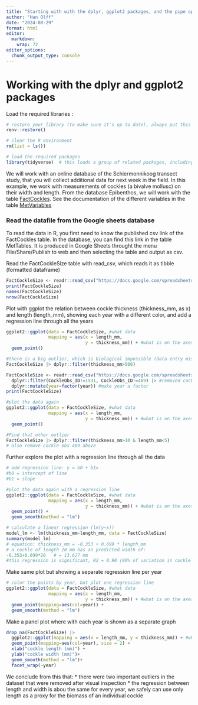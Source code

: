 ```yaml
---
title: "Starting with with the dplyr, ggplot2 packages, and the pipe operator |>"
author: "Han Olff"
date: "2024-08-29"
format: html
editor: 
  markdown: 
    wrap: 72
editor_options: 
  chunk_output_type: console
---
```


# Working with the dplyr and ggplot2 packages

Load the required libraries :

```r
# restore your library (to make sure it's up to date), always put this at the start of your script!!!
renv::restore()

# clear the R environment
rm(list = ls())

# load the required packages
library(tidyverse)  # this loads a group of related packages, including readr, dplyr and ggplot2
```

We will work with an online database of the Schiermonnikoog transect
study, that you will collect additional data for next week in the field.
In this example, we work with measurements of cockles (a bivalve
mollusc) on their width and length. From the database Epibenthos, we
will work with the table
[FactCockles](https://docs.google.com/spreadsheets/d/1E1vUWAHhse7fhjBf94Kiog3Rsj7IkMuFtP-BTQX2oI8/edit?gid=1538766002#gid=1538766002).
See the documentation of the different variables in the table
[MetVariables](https://docs.google.com/spreadsheets/d/1E1vUWAHhse7fhjBf94Kiog3Rsj7IkMuFtP-BTQX2oI8/edit?gid=1290622213#gid=1290622213)

### Read the datafile from the Google sheets database

To read the data in R, you first need to know the published csv link of
the FactCockles table. In the database, you can find this link in the
table MetTables. It is produced in Google Sheets throught the menu
File/Share/Publish to web and then selecting the table and output as
csv.

Read the FactCockleSize table with read_csv, which reads it as tibble
(formatted dataframe)

```r
FactCockleSize <- readr::read_csv("https://docs.google.com/spreadsheets/d/e/2PACX-1vSpormjGiM4uWMTIZYm9Upt5j1Ige_Wu9CrhGGdvjXwxmHP2R6S7JDyEmiGTn3fXihl5s5yBn_sdo8h/pub?gid=1538766002&single=true&output=csv")
print(FactCockleSize)
names(FactCockleSize)
nrow(FactCockleSize)
```

Plot with ggplot the relation between cockle thickness (thickness_mm, as
x) and length (length_mm), showing each year with a different color, and
add a regression line through all the years

```r
ggplot2::ggplot(data = FactCockleSize, #what data
                mapping = aes(x = length_mm, 
                              y = thickness_mm)) + #what is on the axes
  geom_point()

#there is a big outlier, which is biological impossible (data entry mistake), so remove it
FactCockleSize |> dplyr::filter(thickness_mm>500)

FactCockleSize <- readr::read_csv("https://docs.google.com/spreadsheets/d/e/2PACX-1vSpormjGiM4uWMTIZYm9Upt5j1Ige_Wu9CrhGGdvjXwxmHP2R6S7JDyEmiGTn3fXihl5s5yBn_sdo8h/pub?gid=1538766002&single=true&output=csv") |> 
  dplyr::filter(CockleObs_ID!=1531, CockleObs_ID!=469) |> #removed cockle obs 1531 & 469
  dplyr::mutate(year=factor(year)) #make year a factor 
print(FactCockleSize)

#plot the data again
ggplot2::ggplot(data = FactCockleSize, #what data
                mapping = aes(x = length_mm, 
                              y = thickness_mm)) + #what is on the axes
  geom_point()

#Find that other outlier
FactCockleSize |> dplyr::filter(thickness_mm>10 & length_mm<5)
# also remove cockle obs 469 above

```

Further explore the plot with a regression line through all the data

```r
# add regression line: y = b0 + b1x
#b0 = intercept of line
#b1 = slope

#plot the data again with a regression line
ggplot2::ggplot(data = FactCockleSize, #what data
                mapping = aes(x = length_mm, 
                              y = thickness_mm)) + #what is on the axes
  geom_point() +
  geom_smooth(method = "lm")

# calculate a linear regression (lm(y~x))
model_lm <- lm(thickness_mm~length_mm, data = FactCockleSize)
summary(model_lm)
# equation: thickness_mm = -0.353 + 0.699 * length_mm
# a cockle of length 20 mm has an predicted width of:
-0.353+0.699*20   # = 13.627 mm
#this regression is significant, R2 = 0.90 (90% of variation in cockle width is explained by cockle length), P<0.001 (***)
```

Make same plot but showing a separate regression line per year

```r
# color the points by year, but plot one regression line
ggplot2::ggplot(data = FactCockleSize, #what data
                mapping = aes(x = length_mm, 
                              y = thickness_mm)) + #what is on the axes
  geom_point(mapping=aes(col=year)) +
  geom_smooth(method = "lm")
```

Make a panel plot where with each year is shown as a separate graph

```r
drop_na(FactCockleSize) |>
  ggplot2::ggplot(mapping = aes(x = length_mm, y = thickness_mm)) + #what is on the axes
  geom_point(mapping=aes(col=year), size = 2) +
  xlab("cockle length (mm)") +
  ylab("cockle width (mm)")+
  geom_smooth(method = "lm")+
  facet_wrap(~year)
```

We conclude from this that: \* there were two important outliers in the
dataset that were removed after visual inspection \* the regression
between length and width is abou the same for every year, we safely can
use only length as a proxy for the biomass of an individual cockle
